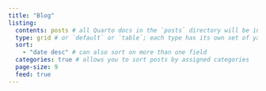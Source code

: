 ```yaml
---
title: "Blog"
listing: 
  contents: posts # all Quarto docs in the `posts` directory will be included on your listing page
  type: grid # or `default` or `table`; each type has its own set of yaml options to include
  sort: 
    - "date desc" # can also sort on more than one field
  categories: true # allows you to sort posts by assigned categories 
  page-size: 9
  feed: true
---
```

